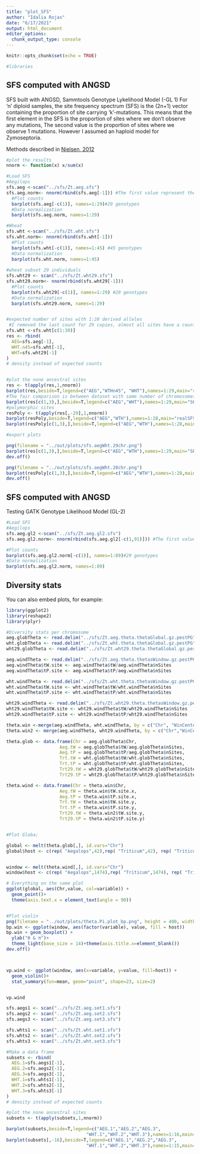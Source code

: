 ```yaml
---
title: "plot_SFS"
author: "Idalia Rojas"
date: "6/17/2021"
output: html_document
editor_options: 
  chunk_output_type: console
---
```


```r
knitr::opts_chunk$set(echo = TRUE)

#libraries 

```

## SFS computed with ANGSD

SFS built with ANGSD, Sammtools Genotype Lykelihood Model (-GL 1)
For 'n' diploid samples, the site frequency spectrum (SFS) is the (2n+1) vector containing the proportion of site carrying 'k'-mutations. This means that the first element in the SFS is the proportion of sites where we don't observe any mutations, The second value is the proportion of sites where we observe 1 mutations. However I assumed an haploid model for Zymoseptoria. 

Methods described in [Nielsen, 2012](https://journals.plos.org/plosone/article?id=10.1371/journal.pone.0037558)

```r

#plot the results
nnorm <- function(x) x/sum(x)

#Load SFS
#Aegilops
sfs.aeg <-scan("../sfs/Zt.aeg.sfs")
sfs.aeg.norm<- nnorm(rbind(sfs.aeg[-1])) #The first value represent the expected number of sites with derived allele frequency equal to 0
  #Plot counts
  barplot(sfs.aeg[-c(1)], names=1:29)#29 genotypes
  #Data normalization
  barplot(sfs.aeg.norm, names=1:29)

#Wheat
sfs.wht <-scan("../sfs/Zt.wht.sfs")
sfs.wht.norm<- nnorm(rbind(sfs.wht[-1]))
  #Plot counts
  barplot(sfs.wht[-c(1)], names=1:45) #45 genotypes
  #Data normalization
  barplot(sfs.wht.norm, names=1:45)
  
#wheat subset 29 individuals
sfs.wht29 <- scan("../sfs/Zt.wht29.sfs")
sfs.wht29.norm<- nnorm(rbind(sfs.wht29[-1]))
  #Plot counts
  barplot(sfs.wht29[-c(1)], names=1:29) #29 genotypes
  #Data normalization
  barplot(sfs.wht29.norm, names=1:29)


#expected number of sites with 1:28 derived alleles
 #I removed the last count for 29 copies, almost all sites have a count ~ 29
sfs.wht <-sfs.wht[c(1:30)]
res <- rbind(
  AEG=sfs.aeg[-1],
  WHT.n45=sfs.wht[-1],
  WHT=sfs.wht29[-1]
)
# density instead of expected counts


#plot the none ancestral sites
res <- t(apply(res,1,nnorm))
barplot(res,beside=T,legend=c("AEG","WTHn45", "WHT"),names=1:29,main="realSFS",args.legend = list(x="center"))
#The fair comparison is between dataset with same number of chromosomes
barplot(res[c(1,3),],beside=T,legend=c("AEG","WHT"),names=1:29,main="SFS fixed sites",args.legend = list(x="center"))
#polymorphic sites
resPoly <- t(apply(res[,-29],1,nnorm))
barplot(resPoly,beside=T,legend=c("AEG","WTH"),names=1:28,main="realSFS polymorphic sites",args.legend = list(x="center"))
barplot(resPoly[c(1,3),],beside=T,legend=c("AEG","WTH"),names=1:28,main="SFS polymorphic sites",args.legend = list(x="center"))

#export plots

png(filename = "../out/plots/sfs.aegWht.29chr.png")
barplot(res[c(1,3),],beside=T,legend=c("AEG","WTH"),names=1:29,main="SFS fixed sites",args.legend = list(x="topleft"))
dev.off()

png(filename = "../out/plots/sfs.aegWht.28chr.png")
barplot(resPoly[c(1,3),],beside=T,legend=c("AEG","WTH"),names=1:28,main="SFS polymorphic sites",args.legend = list(x="topright"))
dev.off()

```

## SFS computed with ANGSD

Testing GATK Genotype Likelihood Model (GL-2)

```r
#Load SFS
#Aegilops
sfs.aeg.gl2 <-scan("../sfs/Zt.aeg.gl2.sfs")
sfs.aeg.gl2.norm<- nnorm(rbind(sfs.aeg.gl2[-c(1,91)])) #The first value represent the expected number of sites with derived allele frequency equal to 0

#Plot counts
barplot(sfs.aeg.gl2.norm[-c(1)], names=1:89)#29 genotypes
#Data normalization
barplot(sfs.aeg.gl2.norm, names=1:89)

```

## Diversity stats

You can also embed plots, for example:

```r
library(ggplot2)
library(reshape2)
library(plyr)

#Diversity stats per chromosome
aeg.globTheta <- read.delim("../sfs/Zt.aeg.theta.thetaGlobal.gz.pestPG", header = T)
wht.globTheta <- read.delim("../sfs/Zt.wht.theta.thetaGlobal.gz.pestPG", header = T)
wht29.globTheta <- read.delim("../sfs/Zt.wht29.theta.thetaGlobal.gz.pestPG", header = T)

aeg.windTheta <- read.delim("../sfs/Zt.aeg.theta.thetasWindow.gz.pestPG")
aeg.windTheta$tW.site <- aeg.windTheta$tW/aeg.windTheta$nSites
aeg.windTheta$tP.site <- aeg.windTheta$tP/aeg.windTheta$nSites

wht.windTheta <- read.delim("../sfs/Zt.wht.theta.thetasWindow.gz.pestPG")
wht.windTheta$tW.site <- wht.windTheta$tW/wht.windTheta$nSites
wht.windTheta$tP.site <- wht.windTheta$tP/wht.windTheta$nSites

wht29.windTheta <- read.delim("../sfs/Zt.wht29.theta.thetasWindow.gz.pestPG")
wht29.windTheta$tW.site <- wht29.windTheta$tW/wht29.windTheta$nSites
wht29.windTheta$tP.site <- wht29.windTheta$tP/wht29.windTheta$nSites

theta.win <-merge(aeg.windTheta, wht.windTheta, by = c("Chr", "WinCenter"))
theta.win2 <- merge(aeg.windTheta, wht29.windTheta, by = c("Chr","WinCenter"))

theta.glob <- data.frame(Chr = aeg.globTheta$Chr,
                    Aeg.tW = aeg.globTheta$tW/aeg.globTheta$nSites,
                    Aeg.tP = aeg.globTheta$tP/aeg.globTheta$nSites,
                    Trt.tW = wht.globTheta$tW/wht.globTheta$nSites,
                    Trt.tP = wht.globTheta$tP/wht.globTheta$nSites,
                    Trt29.tW = wht29.globTheta$tW/wht29.globTheta$nSites,
                    Trt29.tP = wht29.globTheta$tP/wht29.globTheta$nSites)

theta.wind <- data.frame(Chr = theta.win$Chr,
                    Aeg.tW = theta.win$tW.site.x,
                    Aeg.tP = theta.win$tP.site.x,
                    Trt.tW = theta.win$tW.site.y,
                    Trt.tP = theta.win$tP.site.y,
                    Trt29.tW = theta.win2$tW.site.y,
                    Trt29.tP = theta.win2$tP.site.y)


#Plot Globa;

global <- melt(theta.glob[,], id.vars="Chr")
global$host <- c(rep( "Aegalops",42),rep( "Triticum",42), rep( "TriticumN29",42) )


window <- melt(theta.wind[,], id.vars="Chr")
window$host <- c(rep( "Aegalops",1474),rep( "Triticum",1474), rep( "TriticumN29",1474) )

# Everything on the same plot
ggplot(global, aes(Chr,value, col=variable)) + 
  geom_point()+
  theme(axis.text.x = element_text(angle = 90))


#Plot violin
png(filename = "../out/plots/theta.Pi.plot_bp.png", height = 400, width = 500)
bp.win <- ggplot(window, aes(factor(variable), value, fill = host)) 
bp.win + geom_boxplot() +
  ylab("θ & π")+
  theme_light(base_size = 14)+theme(axis.title.x=element_blank())
dev.off()



vp.wind <- ggplot(window, aes(x=variable, y=value, fill=host)) + 
  geom_violin()+
  stat_summary(fun=mean, geom="point", shape=23, size=2)


vp.wind
```


```r
sfs.aegs1 <- scan("../sfs/Zt.aeg.set1.sfs")
sfs.aegs2 <- scan("../sfs/Zt.aeg.set2.sfs")
sfs.aegs3 <- scan("../sfs/Zt.aeg.set3.sfs")

sfs.whts1 <- scan("../sfs/Zt.wht.set1.sfs")
sfs.whts2 <- scan("../sfs/Zt.wht.set2.sfs")
sfs.whts3 <- scan("../sfs/Zt.wht.set3.sfs")

#Make a data frame
subsets <- rbind(
  AEG.1=sfs.aegs1[-1],
  AEG.2=sfs.aegs2[-1],
  AEG.3=sfs.aegs3[-1],
  WHT.1=sfs.whts1[-1],
  WHT.2=sfs.whts2[-1],
  WHT.3=sfs.whts3[-1]
)
# density instead of expected counts

#plot the none ancestral sites
subsets <- t(apply(subsets,1,nnorm))

barplot(subsets,beside=T,legend=c("AEG.1","AEG.2","AEG.3",
                              "WHT.1","WHT.2","WHT.3"),names=1:16,main="realSFS",args.legend = list(x="center", cex=0.75))
barplot(subsets[,-16],beside=T,legend=c("AEG.1","AEG.2","AEG.3",
                              "WHT.1","WHT.2","WHT.3"),names=1:15,main="realSFS polymorfphic sites",args.legend = list(x="topright", cex=0.75))

```